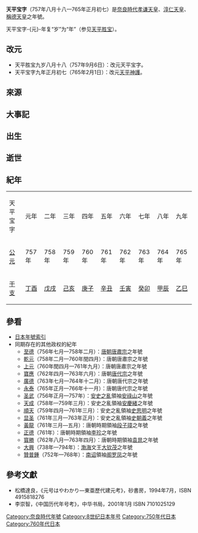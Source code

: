{{japanese|japanese=天平 宝字|kana=てんぴょうほうじ|romaji=Tempyō-hōji}}

'''天平宝字'''（757年八月十八—765年正月初七）是[[奈良時代|奈良時代]][[孝谦天皇|孝谦天皇]]、[[淳仁天皇|淳仁天皇]]、[[孝谦天皇|稱德天皇]]之年號。

天平宝字-{元}-年复“岁”为“年”（参见[[天平胜宝|天平胜宝]]）。

==改元==
*天平胜宝九岁八月十八（757年9月6日）：改元天平宝字。
*天平宝字九年正月初七（765年2月1日）：改元[[天平神護|天平神護]]。

==來源==

==大事記==

==出生==

==逝世==

==紀年==
{| border=1 cellspacing=0 style="text-align:center"
|- style="font-weight:bold;background-color:#CCCCCC;color:#000000"
|天平宝字||元年||二年||三年||四年||五年||六年||七年||八年||九年
|- style="background-color:#FFFFFF;"
|[[公元|公元]]||757年||758年||759年||760年||761年||762年||763年||764年||765年
|- style="background-color:#FFFFFF;"
|[[干支|干支]]||[[丁酉|丁酉]]||[[戊戌|戊戌]]||[[己亥|己亥]]||[[庚子|庚子]]||[[辛丑|辛丑]]||[[壬寅|壬寅]]||[[癸卯|癸卯]]||[[甲辰|甲辰]]||[[乙巳|乙巳]]
|}

==參看==
*[[日本年號索引|日本年號索引]]
*同期存在的其他政权的紀年
**[[至德_(唐朝)|至德]]（756年七月—758年二月）：[[唐朝|唐朝]][[唐肅宗|唐肅宗]]之年號
**[[乾元_(唐朝)|乾元]]（758年二月—760年閏四月）：唐朝唐肅宗之年號
**[[上元_(唐肅宗)|上元]]（760年閏四月—761年九月）：唐朝唐肅宗之年號
**[[宝应_(年号)|寶應]]（762年四月—763年六月）：唐朝[[唐代宗|唐代宗]]之年號
**[[廣德_(唐朝)|廣德]]（763年七月—764年十二月）：唐朝唐代宗之年號
**[[永泰_(唐朝)|永泰]]（765年正月—766年十一月）：唐朝唐代宗之年號
**[[圣武|圣武]]（756年正月—757年）：[[安史之亂|安史之亂]]領袖[[安祿山|安祿山]]之年號
**[[天成_(安庆绪)|天成]]（758年—759年三月）：安史之亂領袖[[安慶緒|安慶緒]]之年號
**[[顺天_(史思明)|順天]]（759年四月—761年三月）：安史之亂領袖[[史思明|史思明]]之年號
**[[显圣|显圣]]（761年三月—763年正月）：安史之亂領袖[[史朝義|史朝義]]之年號
**[[黃龍_(段子璋)|黃龍]]（761年三月—五月）：唐朝時期領袖[[段子璋|段子璋]]之年號
**[[正德_(李珍)|正德]]（761年）：唐朝時期領袖[[李珍_(唐朝)|李珍]]之年號
**[[宝胜|寳勝]]（762年八月—763年四月）：唐朝時期領袖[[袁晁|袁晁]]之年號
**[[大興_(渤海)|大興]]（738年—794年）：[[渤海国|渤海]]文王[[大钦茂|大钦茂]]之年號
**[[贊普鍾|贊普鍾]]（752年—768年）：[[南诏|南诏]]領袖[[阁罗凤|阁罗凤]]之年號

==參考文獻==
*松橋達良，《元号はやわかり—東亜歷代建元考》，砂書房，1994年7月，ISBN 4915818276
*李崇智，《中国历代年号考》，中华书局，2001年1月 ISBN 7101025129

{{年号|[[天平胜宝|天平胜宝]]|[[日本年號列表|日本年号]]|[[天平神護|天平神護]]}}
{{奈良時代年號}}
{{DEFAULTSORT:Tenpyou-houji}}

[[Category:奈良時代年號|Category:奈良時代年號]]
[[Category:8世纪日本年号|Category:8世纪日本年号]]
[[Category:750年代日本|Category:750年代日本]]
[[Category:760年代日本|Category:760年代日本]]